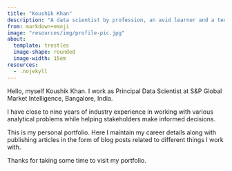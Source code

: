 ```yaml
---
title: "Koushik Khan"
description: "A data scientist by profession, an avid learner and a techie by heart."
from: markdown+emoji
image: "resources/img/profile-pic.jpg"
about:
  template: trestles
  image-shape: rounded
  image-width: 15em
resources:
  - .nojekyll
---
```

Hello, myself Koushik Khan. I work as Principal Data Scientist at S&P Global Market Intelligence, Bangalore, India.

I have close to nine years of industry experience in working with various analytical problems while helping stakeholders make informed decisions. 

This is my personal portfolio. Here I maintain my career details along with publishing articles in the form of blog posts related to different things I work with. 

<!-- The list below is to help you navigate through the site.

+ {{< fa house >}} Home: This is where you are at right now
+ {{< fa blog >}} Blog: List of blog posts that I've written 
+ {{< fa laptop-file >}} Projects: Links to my personal projects
+ {{< fa bookmark >}} Bookmarks: Links to some helpful books/articles
+ {{< fa life-ring >}} Skills: Skillset used for a curated list of projects
+ {{< fa clipboard >}} Resume: My latest resume is attached here 
+ {{< fa id-card-clip >}} About: About myself -->

Thanks for taking some time to visit my portfolio.
